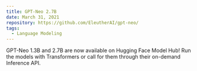```yaml
---
title: GPT-Neo 2.7B
date: March 31, 2021
repository: https://github.com/EleutherAI/gpt-neo/
tags:
  - Language Modeling
---
```


GPT-Neo 1.3B and 2.7B are now available on Hugging Face Model Hub! Run the models with Transformers or call for them through their on-demand Inference API.
